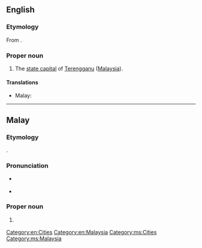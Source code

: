 ==English==
{{wikipedia}}

===Etymology===
From {{etyl|ms|en}} {{m|ms|Kuala Terengganu}}.

===Proper noun===
{{en-proper noun|head=Kuala Terengganu}}

# The [[state capital]] of [[Terengganu]] ([[Malaysia]]).

====Translations====
{{trans-top|capital of Terengganu}}
* Malay: {{t|ms|Kuala Terengganu}}
{{trans-mid}}
{{trans-bottom}}

[[Category:en:Cities]]
[[Category:en:Malaysia]]

----

==Malay==
{{wikipedia|lang=ms}}

===Etymology===
{{compound|ms|kuala|gloss1=confluence|Terengganu}}.

===Pronunciation===
* {{a|Johor-Selangor}} {{IPA|ms|/kualə tərəŋɡanu/}}
* {{a|Riau-Lingga}} {{IPA|ms|/kuala tərəŋɡanu/}}

===Proper noun===
{{head|ms|proper noun|head=[[kuala|Kuala]] [[Terengganu]]}}

# {{l|en|Kuala Terengganu}} {{qualifier|capital of Terengganu}}

[[Category:ms:Cities]]
[[Category:ms:Malaysia]]